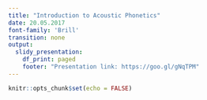 ```yaml
---
title: "Introduction to Acoustic Phonetics"
date: 20.05.2017
font-family: 'Brill'
transition: none
output:
  slidy_presentation:
    df_print: paged
    footer: "Presentation link: https://goo.gl/gNqTPM"
---
```


```r
knitr::opts_chunk$set(echo = FALSE)
```

